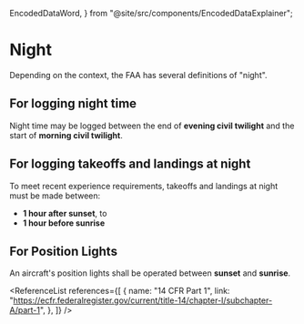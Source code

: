   EncodedDataWord,
} from "@site/src/components/EncodedDataExplainer";

# Night

Depending on the context, the FAA has several definitions of "night".

## For logging night time

Night time may be logged between the end of **evening civil twilight** and the
start of **morning civil twilight**.

<Reg showTitle part="1" />

## For logging takeoffs and landings at night

To meet recent experience requirements, takeoffs and landings at night must be
made between:

- **1 hour after sunset**, to
- **1 hour before sunrise**

<Reg part="61.57(b)" />

## For Position Lights

An aircraft's position lights shall be operated between **sunset** and
**sunrise**.

<Reg part="91.209" />

<ReferenceList
  references={[
    {
      name: "14 CFR Part 1",
      link: "https://ecfr.federalregister.gov/current/title-14/chapter-I/subchapter-A/part-1",
    },
  ]}
/>
